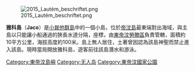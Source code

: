 [[File:2015_Lautém_beschriftet.png|thumb]]

'''雅科島'''（'''Jaco'''）是[[小巽他群島|小巽他群島]]中的一個小島，位於[[帝汶島|帝汶島]]最東端對出海域，與主島以只能讓小船通過的狹長水道分隔，座標{{Coord|8|27|S|127|20|E}}，由[[東帝汶|東帝汶]][[勞滕區|勞滕區]]負責管轄，面積約10平方公里，海拔高度約100米。島上無人居住，土著曾因認為該島神聖而禁止進入該島。現時當局開放雅科島，遊客前往該島潛水和游泳。

{{Coord|8|25|30|S|127|19|30|E|region:TL-LA_type:isle|display=title}}

{{DEFAULTSORT:Jaco}}
[[Category:東帝汶島嶼|Category:東帝汶島嶼]]
[[Category:无人岛|Category:无人岛]]
[[Category:東帝汶國家公園|Category:東帝汶國家公園]]

{{EastTimor-stub}}